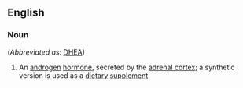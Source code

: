==English==

===Noun===
{{en-noun|-}} (''Abbreviated as'': [[DHEA]])

# {{lb|en|hormone}} An [[androgen]] [[hormone]], secreted by the [[adrenal cortex]]; a synthetic version is used as a [[dietary]] [[supplement]]